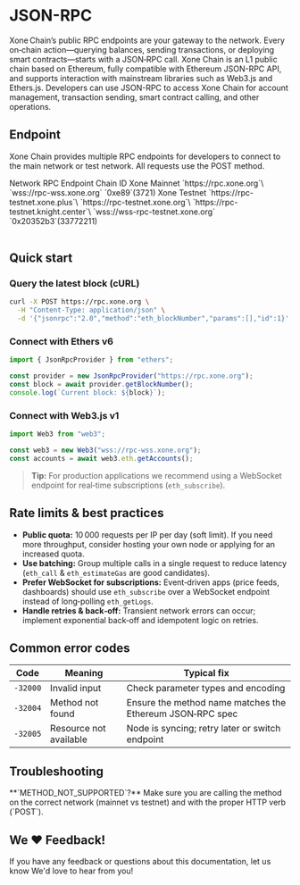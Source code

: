 
# JSON-RPC

<Callout emoji="⚡">
  Xone Chain’s public RPC endpoints are your gateway to the network. Every on‑chain action—querying balances, sending transactions, or deploying smart contracts—starts with a JSON‑RPC call.
</Callout>

<Link className='text-primaryHue' isExternal showAnchorIcon href="/study/xone">Xone Chain is an L1 public chain based on Ethereum</Link>, fully compatible with <Link className='text-primaryHue' isExternal showAnchorIcon href="https://ethereum.org/en/developers/docs/apis/json-rpc/">Ethereum JSON-RPC API</Link>, and supports interaction with mainstream libraries such as <Link className='text-primaryHue' isExternal showAnchorIcon href="https://web3js.readthedocs.io/en/v1.10.0/">Web3.js</Link> and <Link className='text-primaryHue' isExternal showAnchorIcon href="https://docs.ethers.org/v6/">Ethers.js</Link>. Developers can use JSON-RPC to access Xone Chain for account management, transaction sending, smart contract calling, and other operations.

## Endpoint

Xone Chain provides multiple RPC endpoints for developers to connect to the main network or test network. All requests use the POST method.

<div className="overflow-x-auto">
  <Table key={new Date().getTime()} removeWrapper aria-label="json prc endpoint table" className="mt-2">
    <TableHeader>
      <TableColumn key="Network">Network</TableColumn>
      <TableColumn key="Endpoint">RPC Endpoint</TableColumn>
      <TableColumn key="id">Chain ID</TableColumn>
    </TableHeader>
    <TableBody>
      <TableRow key="1">
        <TableCell>Xone Mainnet</TableCell>
        <TableCell>
        `https://rpc.xone.org`\
        `wss://rpc-wss.xone.org`
        </TableCell>
        <TableCell>`0xe89`(3721)</TableCell>
      </TableRow>
      <TableRow key="2">
        <TableCell>Xone Testnet</TableCell>
        <TableCell>
        `https://rpc-testnet.xone.plus`\
        `https://rpc-testnet.xone.org`\
        `https://rpc-testnet.knight.center`\
        `wss://wss-rpc-testnet.xone.org`
        </TableCell>
        <TableCell>`0x20352b3`(33772211)</TableCell>
      </TableRow>
    </TableBody>
  </Table>
</div>

## Quick start

### Query the latest block (cURL)

```bash
curl -X POST https://rpc.xone.org \
  -H "Content-Type: application/json" \
  -d '{"jsonrpc":"2.0","method":"eth_blockNumber","params":[],"id":1}'
```

### Connect with Ethers v6

```js
import { JsonRpcProvider } from "ethers";

const provider = new JsonRpcProvider("https://rpc.xone.org");
const block = await provider.getBlockNumber();
console.log(`Current block: ${block}`);
```

### Connect with Web3.js v1

```js
import Web3 from "web3";

const web3 = new Web3("wss://rpc-wss.xone.org");
const accounts = await web3.eth.getAccounts();
```

> **Tip:** For production applications we recommend using a WebSocket endpoint for real‑time subscriptions (`eth_subscribe`).

## Rate limits & best practices

* **Public quota:** 10 000 requests per IP per day (soft limit). If you need more throughput, consider hosting your own node or applying for an increased quota.
* **Use batching:** Group multiple calls in a single request to reduce latency (`eth_call` & `eth_estimateGas` are good candidates).
* **Prefer WebSocket for subscriptions:** Event‑driven apps (price feeds, dashboards) should use `eth_subscribe` over a WebSocket endpoint instead of long‑polling `eth_getLogs`.
* **Handle retries & back‑off:** Transient network errors can occur; implement exponential back‑off and idempotent logic on retries.

## Common error codes

| Code     | Meaning                | Typical fix                                               |
| -------- | ---------------------- | --------------------------------------------------------- |
| `-32000` | Invalid input          | Check parameter types and encoding                        |
| `-32004` | Method not found       | Ensure the method name matches the Ethereum JSON‑RPC spec |
| `-32005` | Resource not available | Node is syncing; retry later or switch endpoint           |

## Troubleshooting

<Callout emoji="🛠️">
  **`METHOD_NOT_SUPPORTED`?** Make sure you are calling the method on the correct network (mainnet vs testnet) and with the proper HTTP verb (`POST`).
</Callout>

## We ❤️ Feedback!

If you have any feedback or questions about this documentation, <Link className='text-primaryHue' isExternal showAnchorIcon href="/study/contribut">let us know</Link> We'd love to hear from you!